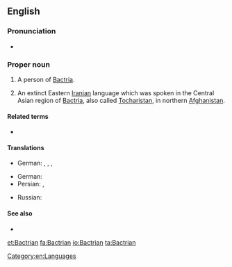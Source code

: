 ==English==

===Pronunciation===
* {{a|UK}} {{IPA|/ˈbæktɹɪən/}}

===Proper noun===
{{en-proper noun|Bactrians}}
{{slim-wikipedia}}

# {{context|countable|lang=en}} A person of [[Bactria]].
# {{context|uncountable|lang=en}} An extinct Eastern [[Iranian]] language which was spoken in the Central Asian region of [[Bactria]], also called [[Tocharistan]], in northern [[Afghanistan]].

====Related terms====
* {{l/en|Bactrian camel}}

====Translations====
{{trans-top|a person from Bactria}}
* German: {{t|de|Baktrier|m}}, {{t|de|Baktrierin|f}}, {{t|de|Baktrer|m}}, {{t|de|Baktrerin|f}}
{{trans-mid}}
{{trans-bottom}}

{{trans-top|language}}
* German: {{t|de|Baktrisch|n}}
* Persian: {{t+|fa|باختری|sc=fa-Arab}}, {{t|fa|بلخی|tr=Balxi|sc=fa-Arab}}
{{trans-mid}}
* Russian: {{t|ru|бактрийский|tr=|sc=Cyrl}}
{{trans-bottom}}

====See also====
* {{langcat}}

[[Category:en:Languages]]

[[et:Bactrian]]
[[fa:Bactrian]]
[[io:Bactrian]]
[[ta:Bactrian]]
